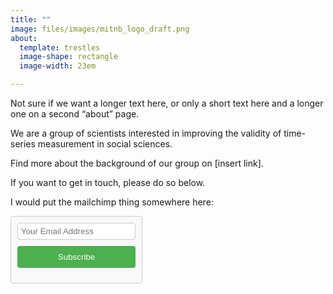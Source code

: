 ```yaml
---
title: ""
image: files/images/mitnb_logo_draft.png
about: 
  template: trestles
  image-shape: rectangle
  image-width: 23em

---
```


Not sure if we want a longer text here, or only a short text here and a longer one on a second "about" page.

We are a group of scientists interested in improving the validity of time-series measurement in social sciences.

Find more about the background of our group on [insert link].

If you want to get in touch, please do so below.


I would put the mailchimp thing somewhere here:

```{=html}

<style>
    .mc-form {
        display: inline-block;
        border: 1px solid #ccc;
        padding: 10px;
        border-radius: 4px;
        background-color: #f9f9f9;
    }

    .mc-input {
        display: block;
        width: 100%;
        margin-bottom: 10px;
        padding: 5px;
        border: 1px solid #ccc;
        border-radius: 4px;
    }

    .mc-button {
        display: block;
        width: 100%;
        padding: 10px;
        background-color: #4CAF50;
        color: #fff;
        border: none;
        border-radius: 4px;
        cursor: pointer;
    }
</style>

<div class="mc-form">
    <form>
        <input type="email" class="mc-input" placeholder="Your Email Address" required>
        <input type="submit" class="mc-button" value="Subscribe">
    </form>
</div>

```
